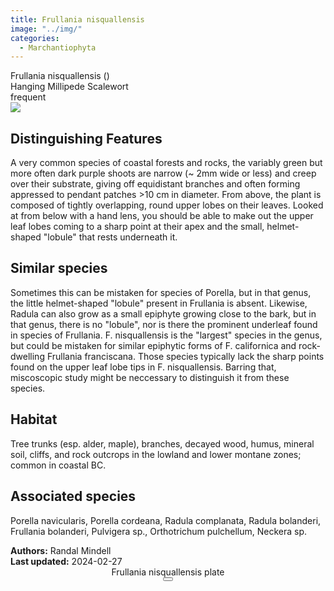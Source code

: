 ```yaml
---
title: Frullania nisquallensis
image: "../img/"
categories:
  - Marchantiophyta
---
```


<div class="info-panel">
 <div class="info-top">
  <div class="taxon-scientific"><span class="taxon-name">Frullania nisquallensis</span> <span class="taxon-authority"></span> <span class="taxon-family">()</span></div>
  <div class="taxon-common">Hanging Millipede Scalewort</div>
 </div>
 <div class="info-bottom">
  <div class="taxon-qnd"></div>
  <div class="taxon-abundance">frequent</div>
 </div>
</div>
<div class="imerss-content-frame">
 <div class="imerss-image-header">
  <div class="imerss-image-holder imerss-column-left" data-toggle="tooltip" style="background-image: url(../img/)" title="">
  </div>

  <div class="imerss-image-holder imerss-column-right" data-toggle="tooltip" style="background-image: url(../img/)" title="">
  </div>
 </div>
 <div class="imerss-content-lower">
  <div class="imerss-column-left">
  <div class="tab-microscope" data-micromodal-trigger="modal-plate">
  <img src="../img/bryo guide microscope.png"/>
  </div>

<h2>Distinguishing Features</h2>

A very common species of coastal forests and rocks, the variably green but more often dark purple shoots are narrow (~ 2mm wide or less) and creep over their substrate, giving off equidistant branches and often forming appressed to pendant patches &gt;10 cm in diameter. From above, the plant is composed of tightly overlapping, round upper lobes on their leaves. Looked at from below with a hand lens, you should be able to make out the upper leaf lobes coming to a sharp point at their apex and the small, helmet-shaped &quot;lobule&quot; that rests underneath it.

<h2>Similar species</h2>

Sometimes this can be mistaken for species of Porella, but in that genus, the little helmet-shaped &quot;lobule&quot; present in Frullania is absent. Likewise, Radula can also grow as a small epiphyte growing close to the bark, but in that genus, there is no &quot;lobule&quot;, nor is there the prominent underleaf found in species of Frullania. F. nisquallensis is the &quot;largest&quot; species in the genus, but could be mistaken for similar epiphytic forms of F. californica and rock-dwelling Frullania franciscana. Those species typically lack the sharp points found on the upper leaf lobe tips in F. nisquallensis. Barring that, miscoscopic study might be neccessary to distinguish it from these species.

<h2>Habitat</h2>

Tree trunks (esp. alder, maple), branches, decayed wood, humus, mineral soil, cliffs, and rock outcrops in the lowland and lower montane zones; common in coastal BC.

<h2>Associated species</h2>

Porella navicularis, Porella cordeana, Radula complanata, Radula bolanderi, Frullania bolanderi, Pulvigera sp., Orthotrichum pulchellum, Neckera sp.
</div>

<div class="imerss-column-right">

<div class="imerss-image-holder imerss-column-right" data-toggle="tooltip" style="background-image: url(../img/)" title="">
</div>

</div>

</div>
</div>

<div class="taxon-footer">
 <div class="taxon-authors"><b>Authors:</b> <span>Randal Mindell</span></div>
 <div class="taxon-update"><b>Last updated:</b> <span>2024-02-27</span></div>
</div>

<div class="modal micromodal-slide" id="modal-plate" aria-hidden="true">
 <div class="modal__overlay" tabindex="-1" data-micromodal-close>
  <div class="modal__container" role="dialog" aria-modal="true" aria-labelledby="modal-plate-title" >
   <header class="modal__header">
   <div class="modal__title" id="modal-plate-title">
  Frullania nisquallensis plate
   </div>
   <button class="modal__close" aria-label="Close" data-micromodal-close></button>
   </header>
  <div class="modal__content" id="modal-plate-content">
   <div class="imerss-image-holder" data-toggle="tooltip" style="background-image: url(../img/)" title="">
  </div>
  </div>
  </div>
 </div>
</div>

<script src="../js/micromodal.min.js"></script>
<link href="../css/style-taxon.css" rel="stylesheet">
<link href="../css/micromodal.css" rel="stylesheet">

<script>
MicroModal.init();
</script>

